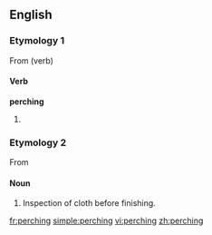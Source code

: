 ==English==

===Etymology 1===
From {{term|perch#Etymology 2|perch}} (verb)

====Verb====
'''perching'''
# {{present participle of|[[perch]]}}

===Etymology 2===
From {{term|perch#Etymology 2|perch|a rack over which cloth is suspended for inspection}}

====Noun====
{{en-noun|-}}

# {{textiles}} Inspection of cloth before finishing.

[[fr:perching]]
[[simple:perching]]
[[vi:perching]]
[[zh:perching]]